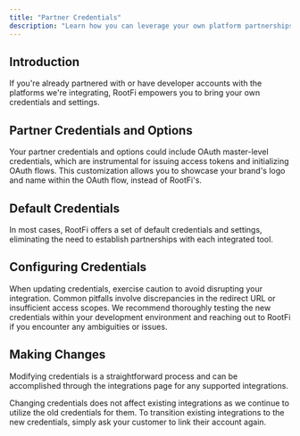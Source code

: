 ```yaml
---
title: "Partner Credentials"
description: "Learn how you can leverage your own platform partnerships with RootFi"
---
```


## Introduction

If you're already partnered with or have developer accounts with the platforms we're integrating, RootFi empowers you to bring your own credentials and settings.

## Partner Credentials and Options

Your partner credentials and options could include OAuth master-level credentials, which are instrumental for issuing access tokens and initializing OAuth flows. This customization allows you to showcase your brand's logo and name within the OAuth flow, instead of RootFi's.

## Default Credentials

In most cases, RootFi offers a set of default credentials and settings, eliminating the need to establish partnerships with each integrated tool.

## Configuring Credentials

When updating credentials, exercise caution to avoid disrupting your integration. Common pitfalls involve discrepancies in the redirect URL or insufficient access scopes. We recommend thoroughly testing the new credentials within your development environment and reaching out to RootFi if you encounter any ambiguities or issues.

## Making Changes

Modifying credentials is a straightforward process and can be accomplished through the integrations page for any supported integrations.

Changing credentials does not affect existing integrations as we continue to utilize the old credentials for them. To transition existing integrations to the new credentials, simply ask your customer to link their account again.
